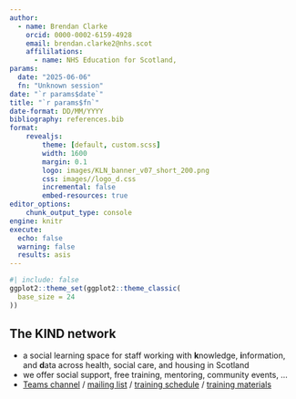 ---
author: 
  - name: Brendan Clarke
    orcid: 0000-0002-6159-4928 
    email: brendan.clarke2@nhs.scot
    affililations:
      - name: NHS Education for Scotland, 
params:
  date: "2025-06-06"
  fn: "Unknown session"
date: "`r params$date`"
title: "`r params$fn`"
date-format: DD/MM/YYYY
bibliography: references.bib
format:
    revealjs:
        theme: [default, custom.scss]
        width: 1600
        margin: 0.1
        logo: images/KLN_banner_v07_short_200.png
        css: images//logo_d.css
        incremental: false
        embed-resources: true
editor_options: 
    chunk_output_type: console
engine: knitr
execute: 
  echo: false
  warning: false
  results: asis
---


```{r}
#| include: false
ggplot2::theme_set(ggplot2::theme_classic(
  base_size = 24
))

```

## The KIND network

-   a social learning space for staff working with **k**nowledge, **i**nformation, and **d**ata across health, social care, and housing in Scotland
-   we offer social support, free training, mentoring, community events, ...
-   [Teams channel](https://teams.microsoft.com/l/team/19%3AQZ7-PbFVcziG2piHLt1_ifey3I2cwFL0yBuTSS8vVao1%40thread.tacv2/conversations?groupId=106d08f3-9026-40e2-b3c7-87cd87304d58&tenantId=10efe0bd-a030-4bca-809c-b5e6745e499a) / [mailing list](https://forms.office.com/pages/responsepage.aspx?id=veDvEDCgykuAnLXmdF5JmpopIZB9ynRJnrPUHVFccipURjM2NkZJUkhGOFlQRjQxRFhVUTgwT0UwVyQlQCN0PWcu) / [training schedule](https://nes-dew.github.io/KIND-training/schedule.html) / [training materials](https://nes-dew.github.io/KIND-training/)





